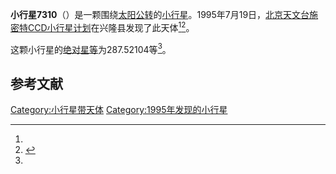 {{Infobox planet
| bgcolour = #FFFFC0
| name = 7310
| symbol = 
| image = 
| caption = 
| discovery = yes
| discovery_ref = 
| discoverer = [[北京天文台施密特CCD小行星计划|北京天文台施密特CCD小行星计划]]
| discovery_site = [[兴隆县|兴隆县]] 
| discovered = 1995年7月19日
| designations = yes
| mp_name = 
| named_after = 
| alt_names = 1995 OL1/ 1990 DJ4 / 1991 RV33
| mp_category = [[主带小行星|主带小行星]]
| orbit_ref = <ref name="a">[http://ssd.jpl.nasa.gov/sbdb.cgi?sstr=7310 7310] {{Wayback|url=http://ssd.jpl.nasa.gov/sbdb.cgi?sstr=7310 |date=20210816052555 }}，小行星數據庫瀏覽器（JPL Small-Body Database Browser）－[[美国国家航空航天局|美国国家航空航天局]]喷气推进实验室</ref>
| epoch = 2456400.5 (2013年4月18日更新)
| aphelion = {{convert|3.1018354|AU|km|3|abbr=on|lk=out}}
| perihelion = {{convert|2.1567498|AU|km|3|abbr=on}}
| semimajor = {{convert|2.6292926|AU|km|3|abbr=on}}
| eccentricity = 0.1797224
| period = 1557.244503 [[日|日]]<br />4.26[[儒略年|儒略年]]
| avg_speed = 
| inclination = 3.10690
| asc_node = 337.23358
| mean_anomaly = 
| arg_peri = 287.52104
| satellites = 
| physical_characteristics = yes
| dimensions = 
| mass = 
| density = 
| surface_grav = 
| escape_velocity = 
| sidereal_day = 
| axial_tilt = 
| pole_ecliptic_lat = 
| pole_ecliptic_lon = 
| albedo = 
| temperatures= 
| temp_name1 = 
| mean_temp_1 = 
| max_temp_1 = 
| temp_name2 = 
| max_temp_2 = 
| spectral_type = 
| abs_magnitude = 287.52104
}}

'''小行星7310'''（{{lang-en|7310}}）是一颗围绕[[太阳|太阳]][[公转|公转]]的[[小行星|小行星]]。1995年7月19日，[[北京天文台施密特CCD小行星计划|北京天文台施密特CCD小行星计划]]在兴隆县发现了此天体<ref name="a" /><ref>{{cite news|title=小行星列表|url=http://cfa-www.harvard.edu/iau/lists/NumberedMPs.txt|accessdate=2013-07-08|newspaper=哈佛大学|archive-date=2008-05-17|archive-url=https://web.archive.org/web/20080517010638/http://cfa-www.harvard.edu/iau/lists/NumberedMPs.txt|dead-url=no}}</ref>。

这颗小行星的[[绝对星等|绝对星等]]为287.52104等<ref name="a" />。

==参考文献==
{{reflist}}
{{Minor Planet Number|[[小行星7309|小行星7309]]|[[小行星7311|小行星7311]]}}

{{小天体}}

[[Category:小行星带天体|Category:小行星带天体]]
[[Category:1995年发现的小行星|Category:1995年发现的小行星]]

{{asteroid-stub}}